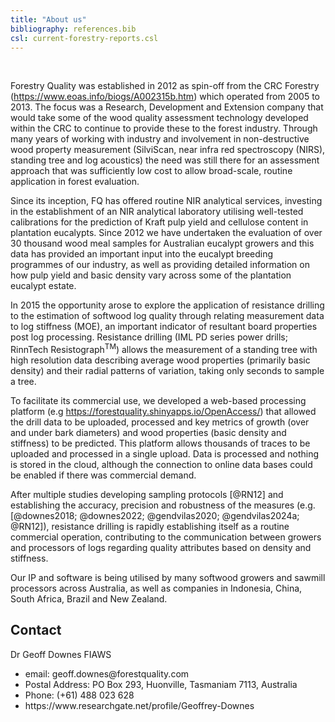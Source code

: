 ```yaml
---
title: "About us"
bibliography: references.bib
csl: current-forestry-reports.csl
---
```


<br>

Forestry Quality was established in 2012 as spin-off from the CRC Forestry (<https://www.eoas.info/biogs/A002315b.htm>) which operated from 2005 to 2013. The focus was a Research, Development and Extension company that would take some of the wood quality assessment technology developed within the CRC to continue to provide these to the forest industry. Through many years of working with industry and involvement in non-destructive wood property measurement (SilviScan, near infra red spectroscopy (NIRS), standing tree and log acoustics) the need was still there for an assessment approach that was sufficiently low cost to allow broad-scale, routine application in forest evaluation.

Since its inception, FQ has offered routine NIR analytical services, investing in the establishment of an NIR analytical laboratory utilising well-tested calibrations for the prediction of Kraft pulp yield and cellulose content in plantation eucalypts. Since 2012 we have undertaken the evaluation of over 30 thousand wood meal samples for Australian eucalypt growers and this data has provided an important input into the eucalypt breeding programmes of our industry, as well as providing detailed information on how pulp yield and basic density vary across some of the plantation eucalypt estate.

In 2015 the opportunity arose to explore the application of resistance drilling to the estimation of softwood log quality through relating measurement data to log stiffness (MOE), an important indicator of resultant board properties post log processing. Resistance drilling (IML PD series power drills; RinnTech Resistograph^TM^) allows the measurement of a standing tree with high resolution data describing average wood properties (primarily basic density) and their radial patterns of variation, taking only seconds to sample a tree.

To facilitate its commercial use, we developed a web-based processing platform (e.g <https://forestquality.shinyapps.io/OpenAccess/>) that allowed the drill data to be uploaded, processed and key metrics of growth (over and under bark diameters) and wood properties (basic density and stiffness) to be predicted. This platform allows thousands of traces to be uploaded and processed in a single upload. Data is processed and nothing is stored in the cloud, although the connection to online data bases could be enabled if there was commercial demand.

After multiple studies developing sampling protocols [@RN12] and establishing the accuracy, precision and robustness of the measures (e.g. [@downes2018; @downes2022; @gendvilas2020; @gendvilas2024a; @RN12]), resistance drilling is rapidly establishing itself as a routine commercial operation, contributing to the communication between growers and processors of logs regarding quality attributes based on density and stiffness.

Our IP and software is being utilised by many softwood growers and sawmill processors across Australia, as well as companies in Indonesia, China, South Africa, Brazil and New Zealand.

## Contact

Dr Geoff Downes FIAWS

-   email: geoff.downes\@forestquality.com
-   Postal Address: PO Box 293, Huonville, Tasmaniam 7113, Australia
-   Phone: (+61) 488 023 628
-   https://www.researchgate.net/profile/Geoffrey-Downes
